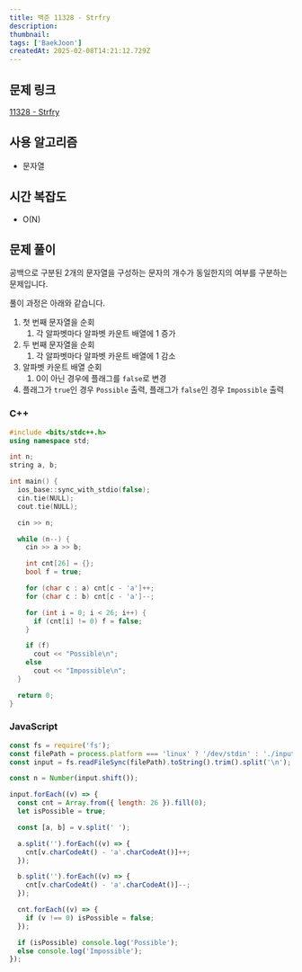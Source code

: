 ```yaml
---
title: 백준 11328 - Strfry
description:
thumbnail:
tags: ['BaekJoon']
createdAt: 2025-02-08T14:21:12.729Z
---
```


## 문제 링크

[11328 - Strfry](https://www.acmicpc.net/problem/11328)

## 사용 알고리즘

- 문자열

## 시간 복잡도

- O(N)

## 문제 풀이

공백으로 구분된 2개의 문자열을 구성하는 문자의 개수가 동일한지의 여부를 구분하는 문제입니다.

풀이 과정은 아래와 같습니다.

1. 첫 번째 문자열을 순회
   1. 각 알파벳마다 알파벳 카운트 배열에 1 증가
2. 두 번째 문자열을 순회
   1. 각 알파벳마다 알파벳 카운트 배열에 1 감소
3. 알파벳 카운트 배열 순회
   1. 0이 아닌 경우에 플래그를 `false`로 변경
4. 플래그가 `true`인 경우 `Possible` 출력, 플래그가 `false`인 경우 `Impossible` 출력

### C++

```c++ title="C++"
#include <bits/stdc++.h>
using namespace std;

int n;
string a, b;

int main() {
  ios_base::sync_with_stdio(false);
  cin.tie(NULL);
  cout.tie(NULL);

  cin >> n;

  while (n--) {
    cin >> a >> b;

    int cnt[26] = {};
    bool f = true;

    for (char c : a) cnt[c - 'a']++;
    for (char c : b) cnt[c - 'a']--;

    for (int i = 0; i < 26; i++) {
      if (cnt[i] != 0) f = false;
    }

    if (f)
      cout << "Possible\n";
    else
      cout << "Impossible\n";
  }

  return 0;
}
```

### JavaScript

```js title="JavaScript"
const fs = require('fs');
const filePath = process.platform === 'linux' ? '/dev/stdin' : './input.txt';
const input = fs.readFileSync(filePath).toString().trim().split('\n');

const n = Number(input.shift());

input.forEach((v) => {
  const cnt = Array.from({ length: 26 }).fill(0);
  let isPossible = true;

  const [a, b] = v.split(' ');

  a.split('').forEach((v) => {
    cnt[v.charCodeAt() - 'a'.charCodeAt()]++;
  });

  b.split('').forEach((v) => {
    cnt[v.charCodeAt() - 'a'.charCodeAt()]--;
  });

  cnt.forEach((v) => {
    if (v !== 0) isPossible = false;
  });

  if (isPossible) console.log('Possible');
  else console.log('Impossible');
});
```
